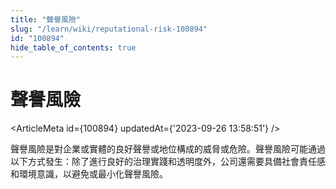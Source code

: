 ```yaml
---
title: "聲譽風險"
slug: "/learn/wiki/reputational-risk-100894"
id: "100894"
hide_table_of_contents: true
---
```



# 聲譽風險

<ArticleMeta id={100894} updatedAt={'2023-09-26 13:58:51'} />
<div className='border-solid border-b border-t-0 my-4 border-[var(--ifm-color-gray-300)]' />

聲譽風險是對企業或實體的良好聲譽或地位構成的威脅或危險。聲譽風險可能通過以下方式發生：除了進行良好的治理實踐和透明度外，公司還需要具備社會責任感和環境意識，以避免或最小化聲譽風險。

